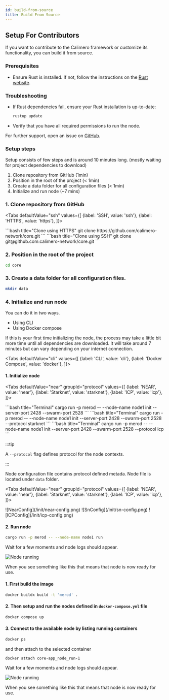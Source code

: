 ```yaml
---
id: build-from-source
title: Build From Source
---
```


## Setup For Contributors

If you want to contribute to the Calimero framework or customize its
functionality, you can build it from source.

### Prerequisites

- Ensure Rust is installed. If not, follow the instructions on the
  [Rust website](https://www.rust-lang.org/tools/install).

### Troubleshooting

- If Rust dependencies fail, ensure your Rust installation is up-to-date:

  ```bash
  rustup update
  ```

- Verify that you have all required permissions to run the node.

For further support, open an issue on
[GitHub](https://github.com/calimero-network/core/issues).

### Setup steps

Setup consists of few steps and is around 10 minutes long. (mostly waiting for
project dependencies to download)

1. Clone repository from GitHub (1min)
2. Position in the root of the project (< 1min)
3. Create a data folder for all configuration files (< 1min)
4. Initialize and run node (~7 mins)

### 1. Clone repository from GitHub


<Tabs
    defaultValue="ssh"
    values={[
        {label: 'SSH', value: 'ssh'},
        {label: 'HTTPS', value: 'https'},
    ]}>

<TabItem value="https">
```bash title="Clone using HTTPS"
git clone https://github.com/calimero-network/core.git
```
</TabItem>
<TabItem value="ssh">
```bash title="Clone using SSH"
git clone git@github.com:calimero-network/core.git
```
</TabItem>
</Tabs>

### 2. Position in the root of the project

```bash title="Terminal"
cd core
```

### 3. Create a data folder for all configuration files.

```bash title="Terminal"
mkdir data
```

### 4. Initialize and run node

You can do it in two ways.

- Using CLI
- Using Docker compose

If this is your first time initializing the node, the process may take a little
bit more time until all dependencies are downloaded. It will take around 7
minutes but can vary depending on your internet connection.

<Tabs
    defaultValue="cli"
    values={[
        {label: 'CLI', value: 'cli'},
        {label: 'Docker Compose', value: 'docker'},
    ]}>
<TabItem value="cli">

#### 1. Initialize node

<Tabs
    defaultValue="near"
    groupId="protocol"
    values={[
        {label: 'NEAR', value: 'near'},
        {label: 'Starknet', value: 'starknet'},
        {label: 'ICP', value: 'icp'},
    ]}>

<TabItem value="near">
```bash title="Terminal"
   cargo run -p merod -- --node-name node1 init --server-port 2428 --swarm-port 2528
```
</TabItem>
<TabItem value="starknet">
```bash title="Terminal"
   cargo run -p merod -- --node-name node1 init --server-port 2428 --swarm-port 2528 --protocol starknet
```
</TabItem>
<TabItem value="icp">
```bash title="Terminal"
   cargo run -p merod -- --node-name node1 init --server-port 2428 --swarm-port 2528 --protocol icp
```
</TabItem>
</Tabs>

:::tip

A `--protocol` flag defines protocol for the node contexts.

:::

Node configuration file contains protocol defined metada. Node file is located
under `data` folder.

<Tabs
    defaultValue="near"
    groupId="protocol"
    values={[
        {label: 'NEAR', value: 'near'},
        {label: 'Starknet', value: 'starknet'},
        {label: 'ICP', value: 'icp'},
    ]}>

<TabItem value="near">
![NearConfig](/init/near-config.png)

</TabItem>
<TabItem value="starknet">
![SnConfig](/init/sn-config.png)

</TabItem>
<TabItem value="icp">
![ICPConfig](/init/icp-config.png)

</TabItem>
</Tabs>

#### 2. Run node

```bash title="Terminal"
cargo run -p merod -- --node-name node1 run
```

Wait for a few moments and node logs should appear.

![Node running](/setup/node-running.png)

When you see something like this that means that node is now ready for use.

</TabItem>
<TabItem value="docker">

#### 1. First build the image

```bash title="Terminal"
docker buildx build -t 'merod' .
```

#### 2. Then setup and run the nodes defined in `docker-compose.yml` file

```bash title="Terminal"
docker compose up
```

#### 3. Connect to the available node by listing running containers

```bash title="Terminal"
docker ps
```

and then attach to the selected container

```bash title="Node Terminal"
docker attach core-app_node_run-1
```

Wait for a few moments and node logs should appear.

![Node running](/setup/node-running.png)

When you see something like this that means that node is now ready for use.

</TabItem>
</Tabs>
